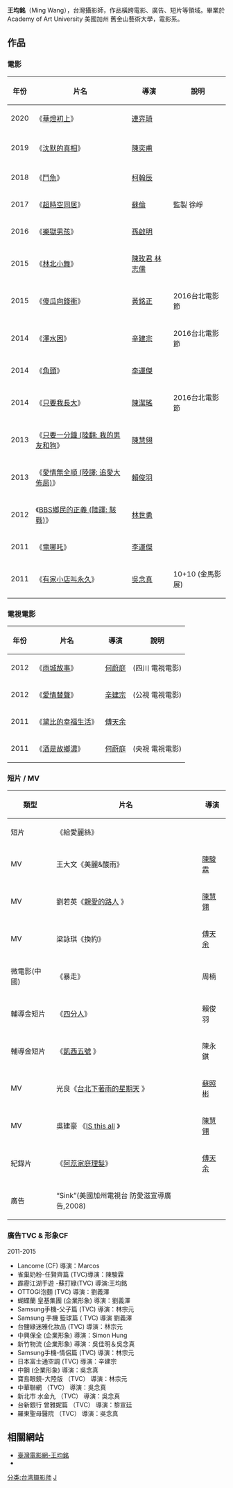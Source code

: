 {{藝人
| 姓名 = 王均銘
| 類型 = 攝影
| 圖片 = Replace this image male.svg
| 圖片尺寸 =
| 圖片簡介 =
| 羅馬拼音 =
| 英文名 = Ming Wang
| 暱稱 =
| 其他藝名 =
| 國籍 = {{ROC}}
| 民族 =
| 籍貫 =
| 出生日期 = 
| 出生地點 = 
| 逝世日期 =
| 逝世地點 =
| 職業 = [[攝影師|攝影師]]
| 語言 =
| 教育程度 = {{USA}}[[加州|加州]][[舊金山藝術大學|舊金山藝術大學]]電影系
| 宗教信仰 =
| 配偶 =
| 兒女 =
| 父母 =
| 音樂類型 =
| 演奏樂器 =
| 出身地 =
| 出道作 =
| 出道日期 =
| 代表作 =
| 活躍年代 =
| 唱片公司 =
| 經紀公司 =
| 網站 =
| 相關團體 =
| 獎項 =
| IMDb = 4009341
| 現任成員 =
| 過往成員 =
| 電視 =
| 作品 =
| 書籍 =
}}
'''王均銘'''（Ming Wang{{bd||}}），台灣攝影師，作品橫跨電影、廣告、短片等領域。畢業於 Academy of Art University 美國加州 舊金山藝術大學，電影系。

== 作品 ==

=== 電影 ===

{| class="wikitable"
! 年份 !! 片名 !! 導演 !! 說明

|-
| 2020 || 《[[華燈初上|華燈初上]]》 || [[連弈琦|連弈琦]] ||
|-
|-
| 2019 || 《[[沈默的真相|沈默的真相]]》 || [[陳奕甫|陳奕甫]] ||
|-
|-
| 2018 || 《[[鬥魚|鬥魚]]》 || [[柯翰辰|柯翰辰]] ||
|-
| 2017 || 《[[超時空同居|超時空同居]]》 || [[蘇倫|蘇倫]] || 監製   徐崢
|-
| 2016 || 《[[樂獄男孩|樂獄男孩]]》 || [[孫啟明|孫啟明]] || 
|-
| 2015 || 《[[林北小舞|林北小舞]]》 || [[陳玫君_林志儒|陳玫君 林志儒]] || 
|-
| 2015 || 《[[傻瓜向錢衝|傻瓜向錢衝]]》 || [[黃銘正|黃銘正]] || 2016台北電影節
|-
| 2014 || 《[[澤水困|澤水困]]》 || [[辛建宗|辛建宗]] || 2016台北電影節
|-
| 2014 || 《[[角頭|角頭]]》 || [[李運傑|李運傑]] || 
|-
| 2014 || 《[[只要我長大|只要我長大]]》 || [[陳潔瑤|陳潔瑤]] || 2016台北電影節
|-
| 2013 || 《[[只要一分鐘_(陸翻:_我的男友和狗|只要一分鐘 (陸翻: 我的男友和狗]]》 || [[陳慧翎|陳慧翎]] || 
|-
| 2013 || 《[[愛情無全順_(陸譯:_追愛大佈局)|愛情無全順 (陸譯: 追愛大佈局)]]》 || [[賴俊羽|賴俊羽]] || 
|-
| 2012 || 《[[BBS鄉民的正義_(陸譯:_駭戰)|BBS鄉民的正義 (陸譯: 駭戰)]]》 || [[林世勇|林世勇]] || 
|-
| 2011 || 《[[電哪吒|電哪吒]]》 || [[李運傑|李運傑]] || 
|-
| 2011 || 《[[有家小店叫永久|有家小店叫永久]]》 || [[吳念真|吳念真]] || 10+10 (金馬影展)
|}

=== 電視電影 ===

{| class="wikitable"
! 年份 !! 片名 !! 導演 !! 說明
|-
| 2012 || 《[[雨城故事|雨城故事]]》 || [[何蔚庭|何蔚庭]] || (四川 電視電影)
|-
| 2012 || 《[[愛情替聲|愛情替聲]]》  || [[辛建宗|辛建宗]] || (公視 電視電影)
|-
| 2011 || 《[[黛比的幸福生活|黛比的幸福生活]]》 || [[傅天余|傅天余]] || 
|-
| 2011 || 《[[酒是故鄉濃|酒是故鄉濃]]》 || [[何蔚庭|何蔚庭]] || (央視 電視電影)
|}
=== 短片 / MV ===

{| class="wikitable"
!  類型 !! 片名 !! 導演
|-
| 短片 || 《給愛麗絲》 || 
|-
| MV || 王大文《美麗&酸雨》 || [[陳駿霖|陳駿霖]]
|-
| MV || 劉若英《[http://www.youtube.com/watch?v=5UzWEtOkpCc 親愛的路人] {{Wayback|url=http://www.youtube.com/watch?v=5UzWEtOkpCc |date=20130512174906 }}》 || [[陳慧翎|陳慧翎]]
|-
| MV || 梁詠琪《換約》 || [[傅天余|傅天余]]
|-
| 微電影(中國) || 《暴走》 || 周楠
|-
| 輔導金短片|| 《[http://www.youtube.com/watch?v=PB-r7YfZ_oo 四分人]》 || 賴俊羽 
|-
| 輔導金短片 || 《[http://www.youtube.com/watch?v=KVIP4lMazTE 凱西五號] {{Wayback|url=http://www.youtube.com/watch?v=KVIP4lMazTE |date=20160413140458 }}》 || 陳永錤
|-
| MV || 光良《[http://www.youtube.com/watch?v=JaTUy0UhtRo 台北下著雨的星期天] {{Wayback|url=http://www.youtube.com/watch?v=JaTUy0UhtRo |date=20140112095406 }}》 || [[蘇照彬|蘇照彬]] 
|-
| MV || 吳建豪 《[http://www.youtube.com/watch?v=_t4FGuCvGmY IS this all] {{Wayback|url=http://www.youtube.com/watch?v=_t4FGuCvGmY |date=20130727205406 }}》 || [[陳慧翎|陳慧翎]] 
|-
| 紀錄片 || 《[http://www1.tidf.org.tw/2010/film/film_detail.php?id=142 阿蕊家庭理髮]{{dead link|date=2018年3月 |bot=InternetArchiveBot |fix-attempted=yes }}》 || [[傅天余|傅天余]] 
|-
| 廣告 || “Sink”(美國加州電視台 防愛滋宣導廣告,2008) || 

|}

=== 廣告TVC & 形象CF  ===
2011-2015
*Lancome (CF)  導演：Marcos
*雀巢奶粉-任賢齊篇 (TVC)導演：陳駿霖
*霹靂江湖手遊 -蘇打綠(TVC) 導演:王均銘
*OTTOGI泡麵 (TVC) 導演：劉義澤
*蝴蝶蘭 皇基集團 (企業形象) 導演：劉義澤
*Samsung手機-父子篇 (TVC) 導演：林宗元
* Samsung 手機 籃球篇 ( TVC) 導演 劉義澤
*台鹽綠迷雅化妝品 (TVC) 導演：林宗元
*中興保全 (企業形象) 導演：Simon Hung
*新竹物流 (企業形象) 導演：吳佳明＆吳念真
* Samsung手機-情侶篇 (TVC) 導演：林宗元
*日本富士通空調 (TVC) 導演：辛建宗
*中鋼 (企業形象) 導演：吳念真
*寶島眼鏡-大陸版 （TVC） 導演：林宗元
*中華聯網 （TVC） 導演：吳念真
*新北市 水金九 （TVC） 導演：吳念真
*台新銀行 曾雅妮篇 （TVC） 導演：黎宣廷
*羅東聖母醫院 （TVC） 導演：吳念真

== 相關網站 ==
* [https://web.archive.org/web/20160304192030/http://www.taiwancinema.com/ct_63854_39 臺灣電影網-王均銘]
* {{hkmdb name|55970}}

[[分类:台湾摄影师|分类:台湾摄影师]]
[[分类:王姓|J]]